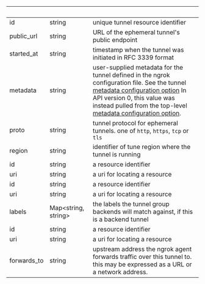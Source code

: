 | &nbsp;      | &nbsp;                    | &nbsp;                                                                                                                                                                                                                                                                                                                                                                                                                    |
| ----------- | ------------------------- | ------------------------------------------------------------------------------------------------------------------------------------------------------------------------------------------------------------------------------------------------------------------------------------------------------------------------------------------------------------------------------------------------------------------------- |
| id          | string                    | unique tunnel resource identifier                                                                                                                                                                                                                                                                                                                                                                                         |
| public_url  | string                    | URL of the ephemeral tunnel's public endpoint                                                                                                                                                                                                                                                                                                                                                                             |
| started_at  | string                    | timestamp when the tunnel was initiated in RFC 3339 format                                                                                                                                                                                                                                                                                                                                                                |
| metadata    | string                    | user-supplied metadata for the tunnel defined in the ngrok configuration file. See the tunnel [metadata configuration option](https://ngrok.com/docs/secure-tunnels/ngrok-agent/reference/config#common-tunnel-configuration-properties) In API version 0, this value was instead pulled from the top-level [metadata configuration option](https://ngrok.com/docs/secure-tunnels/ngrok-agent/reference/config#metadata). |
| proto       | string                    | tunnel protocol for ephemeral tunnels. one of `http`, `https`, `tcp` or `tls`                                                                                                                                                                                                                                                                                                                                             |
| region      | string                    | identifier of tune region where the tunnel is running                                                                                                                                                                                                                                                                                                                                                                     |
| id          | string                    | a resource identifier                                                                                                                                                                                                                                                                                                                                                                                                     |
| uri         | string                    | a uri for locating a resource                                                                                                                                                                                                                                                                                                                                                                                             |
| id          | string                    | a resource identifier                                                                                                                                                                                                                                                                                                                                                                                                     |
| uri         | string                    | a uri for locating a resource                                                                                                                                                                                                                                                                                                                                                                                             |
| labels      | Map&lt;string, string&gt; | the labels the tunnel group backends will match against, if this is a backend tunnel                                                                                                                                                                                                                                                                                                                                      |
| id          | string                    | a resource identifier                                                                                                                                                                                                                                                                                                                                                                                                     |
| uri         | string                    | a uri for locating a resource                                                                                                                                                                                                                                                                                                                                                                                             |
| forwards_to | string                    | upstream address the ngrok agent forwards traffic over this tunnel to. this may be expressed as a URL or a network address.                                                                                                                                                                                                                                                                                               |
